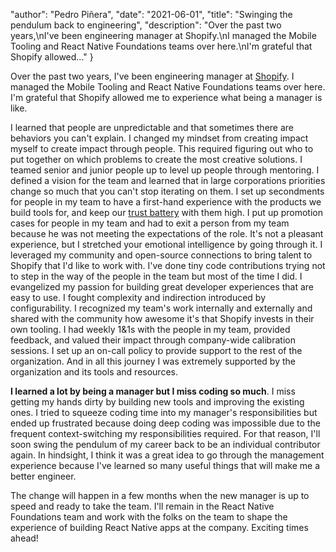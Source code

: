 
  "author": "Pedro Piñera",
  "date": "2021-06-01",
  "title": "Swinging the pendulum back to engineering",
  "description": "Over the past two years,\nI've been engineering manager at Shopify.\nI managed the Mobile Tooling and React Native Foundations teams over here.\nI'm grateful that Shopify allowed..."
}




Over the past two years,
I've been engineering manager at [Shopify](https://shopify.com).
I managed the Mobile Tooling and React Native Foundations teams over here.
I'm grateful that Shopify allowed me to experience what being a manager is like.

I learned that people are unpredictable and that sometimes there are behaviors you can't explain.
I changed my mindset from creating impact myself to create impact through people.
This required figuring out who to put together on which problems to create the most creative solutions.
I teamed senior and junior people up to level up people through mentoring.
I defined a vision for the team and learned that in large corporations priorities change so much that you can't stop iterating on them.
I set up secondments for people in my team to have a first-hand experience with the products we build tools for,
and keep our [trust battery](https://fs.blog/knowledge-project/tobi-lutke/) with them high.
I put up promotion cases for people in my team and had to exit a person from my team because he was not meeting the expectations of the role.
It's not a pleasant experience,
but I stretched your emotional intelligence by going through it.
I leveraged my community and open-source connections to bring talent to Shopify that I'd like to work with.
I've done tiny code contributions trying not to step in the way of the people in the team but most of the time I did.
I evangelized my passion for building great developer experiences that are easy to use.
I fought complexity and indirection introduced by configurability.
I recognized my team's work internally and externally and shared with the community how awesome it's that Shopify invests in their own tooling.
I had weekly 1&1s with the people in my team,
provided feedback,
and valued their impact through company-wide calibration sessions.
I set up an on-call policy to provide support to the rest of the organization.
And in all this journey I was extremely supported by the organization and its tools and resources.

**I learned a lot by being a manager but I miss coding so much**.
I miss getting my hands dirty by building new tools and improving the existing ones.
I tried to squeeze coding time into my manager's responsibilities but ended up frustrated because doing deep coding was impossible due to the frequent context-switching my responsibilities required.
For that reason,
I'll soon swing the pendulum of my career back to be an individual contributor again.
In hindsight, I think it was a great idea to go through the management experience because I've learned so many useful things that will make me a better engineer.

The change will happen in a few months when the new manager is up to speed and ready to take the team.
I'll remain in the React Native Foundations team and work with the folks on the team to shape the experience of building React Native apps at the company.
Exciting times ahead!

    
